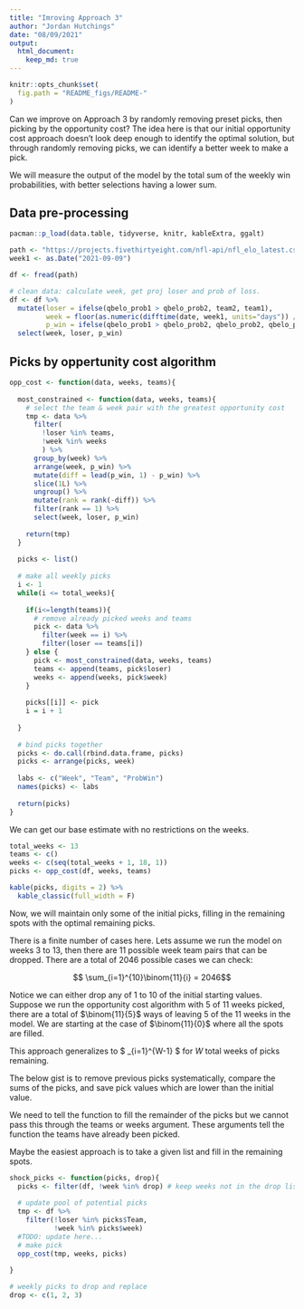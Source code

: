 ```yaml
---
title: "Imroving Approach 3"
author: "Jordan Hutchings"
date: "08/09/2021"
output: 
  html_document:
    keep_md: true
---
```



```r
knitr::opts_chunk$set(
  fig.path = "README_figs/README-"
)
```

Can we improve on Approach 3 by randomly removing preset picks, then picking 
by the opportunity cost? The idea here is that our initial opportunity cost 
approach doesn't look deep enough to identify the optimal solution, but 
through randomly removing picks, we can identify a better week to make a pick. 

We will measure the output of the model by the total sum of the weekly win 
probabilities, with better selections having a lower sum. 

## Data pre-processing
```r
pacman::p_load(data.table, tidyverse, knitr, kableExtra, ggalt)

path <- "https://projects.fivethirtyeight.com/nfl-api/nfl_elo_latest.csv"
week1 <- as.Date("2021-09-09")

df <- fread(path)

# clean data: calculate week, get proj loser and prob of loss. 
df <- df %>%
  mutate(loser = ifelse(qbelo_prob1 > qbelo_prob2, team2, team1),
         week = floor(as.numeric(difftime(date, week1, units="days")) / 7) + 1,
         p_win = ifelse(qbelo_prob1 > qbelo_prob2, qbelo_prob2, qbelo_prob1)) %>%
  select(week, loser, p_win)
```

## Picks by oppertunity cost algorithm
```r
opp_cost <- function(data, weeks, teams){
  
  most_constrained <- function(data, weeks, teams){
    # select the team & week pair with the greatest opportunity cost
    tmp <- data %>% 
      filter(
        !loser %in% teams, 
        !week %in% weeks
        ) %>%
      group_by(week) %>%
      arrange(week, p_win) %>% 
      mutate(diff = lead(p_win, 1) - p_win) %>%
      slice(1L) %>%
      ungroup() %>%
      mutate(rank = rank(-diff)) %>%
      filter(rank == 1) %>%
      select(week, loser, p_win)
    
    return(tmp)
  }
  
  picks <- list()
  
  # make all weekly picks
  i <- 1
  while(i <= total_weeks){
    
    if(i<=length(teams)){
      # remove already picked weeks and teams
      pick <- data %>% 
        filter(week == i) %>%
        filter(loser == teams[i])
    } else {
      pick <- most_constrained(data, weeks, teams)
      teams <- append(teams, pick$loser)
      weeks <- append(weeks, pick$week)
    }
    
    picks[[i]] <- pick
    i = i + 1 
    
  }
  
  # bind picks together
  picks <- do.call(rbind.data.frame, picks)
  picks <- arrange(picks, week)
  
  labs <- c("Week", "Team", "ProbWin")
  names(picks) <- labs
    
  return(picks)
}
```

We can get our base estimate with no restrictions on the weeks. 
```r
total_weeks <- 13
teams <- c()
weeks <- c(seq(total_weeks + 1, 18, 1))
picks <- opp_cost(df, weeks, teams)

kable(picks, digits = 2) %>%
  kable_classic(full_width = F)
```

Now, we will maintain only some of the initial picks, filling in the remaining 
spots with the optimal remaining picks. 

There is a finite number of cases here. Lets assume we run the model on weeks 
3 to 13, then there are 11 possible week team pairs that can be dropped. 
There are a total of 2046 possible cases we can check: 

$$ \sum_{i=1}^{10}\binom{11}{i} = 2046$$

Notice we can either drop any of 1 to 10 of the initial starting values. Suppose 
we run the opportunity cost algorithm with 5 of 11 weeks picked, there are a 
total of $\binom{11}{5}$ ways of leaving 5 of the 11 weeks in the model. We are 
starting at the case of $\binom{11}{0}$ where all the spots are filled.

This approach generalizes to $ \sum_{i=1}^{W-1}\binom{W}{i} $ for $W$ total weeks 
of picks remaining.

The below gist is to remove previous picks systematically, compare the sums of 
the picks, and save pick values which are lower than the initial value. 

We need to tell the function to fill the remainder of the picks but we cannot 
pass this through the teams or weeks argument. These arguments tell the function 
the teams have already been picked. 

Maybe the easiest approach is to take a given list and fill in the remaining spots. 

```r
shock_picks <- function(picks, drop){
  picks <- filter(df, !week %in% drop) # keep weeks not in the drop list
  
  # update pool of potential picks
  tmp <- df %>%
    filter(!loser %in% picks$Team, 
           !week %in% picks$week)
  #TODO: update here... 
  # make pick
  opp_cost(tmp, weeks, picks)
  
}

# weekly picks to drop and replace
drop <- c(1, 2, 3)
```